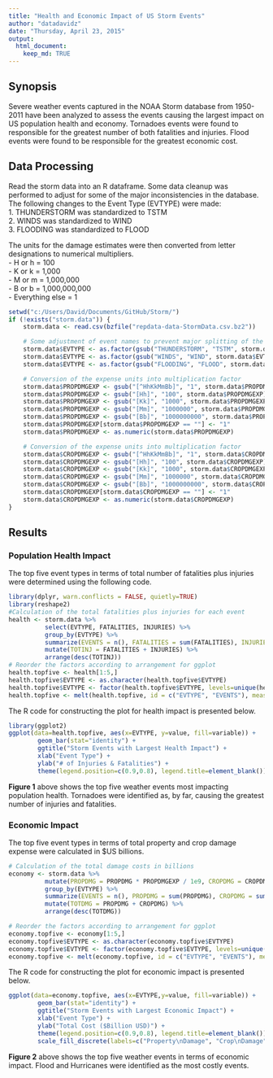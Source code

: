 ```yaml
---
title: "Health and Economic Impact of US Storm Events"
author: "datadavidz"
date: "Thursday, April 23, 2015"
output: 
  html_document: 
    keep_md: TRUE
---
```


## Synopsis
Severe weather events captured in the NOAA Storm database from 1950-2011 have been analyzed to assess the events causing the largest impact on US population health and economy. Tornadoes events were found to responsible for the greatest number of both fatalities and injuries. Flood events were found to be responsible for the greatest economic cost.

## Data Processing

Read the storm data into an R dataframe.  Some data cleanup was performed to adjust for some of the major inconsistencies in the database.  The following changes to the Event Type (EVTYPE) were made:    
1. THUNDERSTORM was standardized to TSTM  
2. WINDS was standardized to WIND  
3. FLOODING was standardized to FLOOD  
  
The units for the damage estimates were then converted from letter designations to numerical multipliers.  
- H or h = 100  
- K or k = 1,000  
- M or m = 1,000,000  
- B or b = 1,000,000,000  
- Everything else = 1  

```r
setwd("c:/Users/David/Documents/GitHub/Storm/")
if (!exists("storm.data")) {
    storm.data <- read.csv(bzfile("repdata-data-StormData.csv.bz2"))

    # Some adjustment of event names to prevent major splitting of the data
    storm.data$EVTYPE <- as.factor(gsub("THUNDERSTORM", "TSTM", storm.data$EVTYPE))
    storm.data$EVTYPE <- as.factor(gsub("WINDS", "WIND", storm.data$EVTYPE))
    storm.data$EVTYPE <- as.factor(gsub("FLOODING", "FLOOD", storm.data$EVTYPE))

    # Conversion of the expense units into multiplication factor
    storm.data$PROPDMGEXP <- gsub("[^HhKkMmBb]", "1", storm.data$PROPDMGEXP)
    storm.data$PROPDMGEXP <- gsub("[Hh]", "100", storm.data$PROPDMGEXP)
    storm.data$PROPDMGEXP <- gsub("[Kk]", "1000", storm.data$PROPDMGEXP)
    storm.data$PROPDMGEXP <- gsub("[Mm]", "1000000", storm.data$PROPDMGEXP)
    storm.data$PROPDMGEXP <- gsub("[Bb]", "1000000000", storm.data$PROPDMGEXP)
    storm.data$PROPDMGEXP[storm.data$PROPDMGEXP == ""] <- "1"
    storm.data$PROPDMGEXP <- as.numeric(storm.data$PROPDMGEXP)

    # Conversion of the expense units into multiplication factor
    storm.data$CROPDMGEXP <- gsub("[^HhKkMmBb]", "1", storm.data$CROPDMGEXP)
    storm.data$CROPDMGEXP <- gsub("[Hh]", "100", storm.data$CROPDMGEXP)
    storm.data$CROPDMGEXP <- gsub("[Kk]", "1000", storm.data$CROPDMGEXP)
    storm.data$CROPDMGEXP <- gsub("[Mm]", "1000000", storm.data$CROPDMGEXP)
    storm.data$CROPDMGEXP <- gsub("[Bb]", "1000000000", storm.data$CROPDMGEXP)
    storm.data$CROPDMGEXP[storm.data$CROPDMGEXP == ""] <- "1"
    storm.data$CROPDMGEXP <- as.numeric(storm.data$CROPDMGEXP)
}
```

## Results
### Population Health Impact  
The top five event types in terms of total number of fatalities plus injuries were determined using the following code.
```r
library(dplyr, warn.conflicts = FALSE, quietly=TRUE)
library(reshape2)
#Calculation of the total fatalities plus injuries for each event
health <- storm.data %>% 
          select(EVTYPE, FATALITIES, INJURIES) %>% 
          group_by(EVTYPE) %>% 
          summarize(EVENTS = n(), FATALITIES = sum(FATALITIES), INJURIES = sum(INJURIES)) %>%
          mutate(TOTINJ = FATALITIES + INJURIES) %>%
          arrange(desc(TOTINJ))
# Reorder the factors according to arrangement for ggplot
health.topfive <- health[1:5,]
health.topfive$EVTYPE <- as.character(health.topfive$EVTYPE)
health.topfive$EVTYPE <- factor(health.topfive$EVTYPE, levels=unique(health.topfive$EVTYPE))
health.topfive <- melt(health.topfive, id = c("EVTYPE", "EVENTS"), measure.vars = c("FATALITIES","INJURIES"))
```
  
The R code for constructing the plot for health impact is presented below.
```r
library(ggplot2)
ggplot(data=health.topfive, aes(x=EVTYPE, y=value, fill=variable)) + 
        geom_bar(stat="identity") +
        ggtitle("Storm Events with Largest Health Impact") +
        xlab("Event Type") +
        ylab("# of Injuries & Fatalities") +
        theme(legend.position=c(0.9,0.8), legend.title=element_blank())
```
  
**Figure 1** above shows the top five weather events most impacting population health.  Tornadoes were identified as, by far, causing the greatest number of injuries and fatalities.
  
### Economic Impact
The top five event types in terms of total property and crop damage expense were calculated in $US billions.
```r
# Calculation of the total damage costs in billions
economy <- storm.data %>% 
          mutate(PROPDMG = PROPDMG * PROPDMGEXP / 1e9, CROPDMG = CROPDMG * CROPDMGEXP / 1e9) %>%
          group_by(EVTYPE) %>% 
          summarize(EVENTS = n(), PROPDMG = sum(PROPDMG), CROPDMG = sum(CROPDMG)) %>% 
          mutate(TOTDMG = PROPDMG + CROPDMG) %>%
          arrange(desc(TOTDMG))

# Reorder the factors according to arrangement for ggplot
economy.topfive <- economy[1:5,]
economy.topfive$EVTYPE <- as.character(economy.topfive$EVTYPE)
economy.topfive$EVTYPE <- factor(economy.topfive$EVTYPE, levels=unique(economy.topfive$EVTYPE))
economy.topfive <- melt(economy.topfive, id = c("EVTYPE", "EVENTS"), measure.vars = c("PROPDMG","CROPDMG"))
```

The R code for constructing the plot for economic impact is presented below.
```r
ggplot(data=economy.topfive, aes(x=EVTYPE,y=value, fill=variable)) + 
        geom_bar(stat="identity") +
        ggtitle("Storm Events with Largest Economic Impact") +
        xlab("Event Type") +
        ylab("Total Cost ($Billion USD)") +
        theme(legend.position=c(0.9,0.8), legend.title=element_blank()) +
        scale_fill_discrete(labels=c("Property\nDamage", "Crop\nDamage"))

```
  
**Figure 2** above shows the top five weather events in terms of economic impact.  Flood and Hurricanes were identified as the most costly events.
